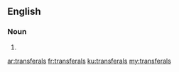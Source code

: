 ==English==

===Noun===
{{head|en|plural}}

# {{plural of|transferal|lang=en}}

[[ar:transferals]]
[[fr:transferals]]
[[ku:transferals]]
[[my:transferals]]